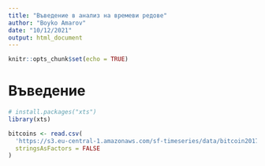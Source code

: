 ```yaml
---
title: "Въведение в анализ на времеви редове"
author: "Boyko Amarov"
date: "10/12/2021"
output: html_document
---
```


```r
knitr::opts_chunk$set(echo = TRUE)
```

# Въведение

```r
# install.packages("xts")
library(xts)

bitcoins <- read.csv(
  'https://s3.eu-central-1.amazonaws.com/sf-timeseries/data/bitcoin2017-06-01-2017-11-13.csv', 
  stringsAsFactors = FALSE
)
```



